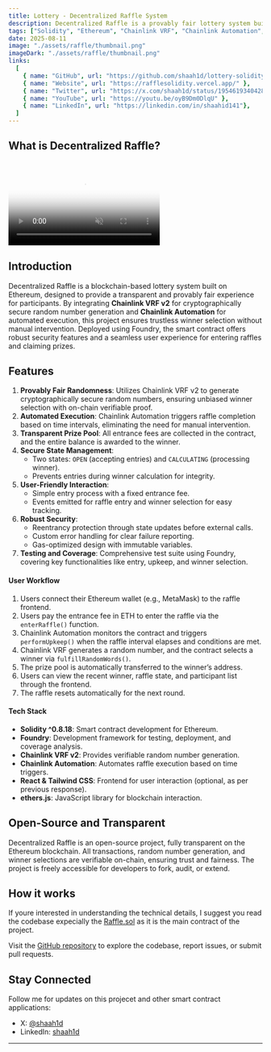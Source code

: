 ```yaml
---
title: Lottery - Decentralized Raffle System
description: Decentralized Raffle is a provably fair lottery system built on Ethereum, leveraging Chainlink VRF for secure randomness and Chainlink Automation for automated winner selection.
tags: ["Solidity", "Ethereum", "Chainlink VRF", "Chainlink Automation", "Foundry"]
date: 2025-08-11
image: "./assets/raffle/thumbnail.png"
imageDark: "./assets/raffle/thumbnail.png"
links:
  [
    { name: "GitHub", url: "https://github.com/shaah1d/lottery-solidity" },
    { name: "Website", url: "https://rafflesolidity.vercel.app/" },
    { name: "Twitter", url: "https://x.com/shaah1d/status/1954619340428337415" },
    { name: "YouTube", url: "https://youtu.be/oyB9Dm0DlqU" },
    { name: "LinkedIn", url: "https://linkedin.com/in/shaahid141"},
  ]
---
```


## What is Decentralized Raffle?

<br />
<video
  controls
  autoPlay
  muted
  loop
  playsInline
  className="w-full aspect-video"
  poster="./assets/raffle/thumbnail.png"
>
  <source src="https://res.cloudinary.com/dv6t6t4lp/video/upload/v1759429989/LotteryDemo1_vgbdfx.mp4" />
</video>


## Introduction

Decentralized Raffle is a blockchain-based lottery system built on Ethereum, designed to provide a transparent and provably fair experience for participants. By integrating **Chainlink VRF v2** for cryptographically secure random number generation and **Chainlink Automation** for automated execution, this project ensures trustless winner selection without manual intervention. Deployed using Foundry, the smart contract offers robust security features and a seamless user experience for entering raffles and claiming prizes.

## Features

1. **Provably Fair Randomness**: Utilizes Chainlink VRF v2 to generate cryptographically secure random numbers, ensuring unbiased winner selection with on-chain verifiable proof.
2. **Automated Execution**: Chainlink Automation triggers raffle completion based on time intervals, eliminating the need for manual intervention.
3. **Transparent Prize Pool**: All entrance fees are collected in the contract, and the entire balance is awarded to the winner.
4. **Secure State Management**:
   - Two states: `OPEN` (accepting entries) and `CALCULATING` (processing winner).
   - Prevents entries during winner calculation for integrity.
5. **User-Friendly Interaction**:
   - Simple entry process with a fixed entrance fee.
   - Events emitted for raffle entry and winner selection for easy tracking.
6. **Robust Security**:
   - Reentrancy protection through state updates before external calls.
   - Custom error handling for clear failure reporting.
   - Gas-optimized design with immutable variables.
7. **Testing and Coverage**: Comprehensive test suite using Foundry, covering key functionalities like entry, upkeep, and winner selection.

#### User Workflow

1. Users connect their Ethereum wallet (e.g., MetaMask) to the raffle frontend.
2. Users pay the entrance fee in ETH to enter the raffle via the `enterRaffle()` function.
3. Chainlink Automation monitors the contract and triggers `performUpkeep()` when the raffle interval elapses and conditions are met.
4. Chainlink VRF generates a random number, and the contract selects a winner via `fulfillRandomWords()`.
5. The prize pool is automatically transferred to the winner’s address.
6. Users can view the recent winner, raffle state, and participant list through the frontend.
7. The raffle resets automatically for the next round.


#### Tech Stack

- **Solidity ^0.8.18**: Smart contract development for Ethereum.
- **Foundry**: Development framework for testing, deployment, and coverage analysis.
- **Chainlink VRF v2**: Provides verifiable random number generation.
- **Chainlink Automation**: Automates raffle execution based on time triggers.
- **React & Tailwind CSS**: Frontend for user interaction (optional, as per previous response).
- **ethers.js**: JavaScript library for blockchain interaction.

## Open-Source and Transparent

Decentralized Raffle is an open-source project, fully transparent on the Ethereum blockchain. All transactions, random number generation, and winner selections are verifiable on-chain, ensuring trust and fairness. The project is freely accessible for developers to fork, audit, or extend.

## How it works
 If youre interested in understanding the technical details, I suggest you read the codebase expecially the [Raffle.sol](https://github.com/shaah1d/Lottery-solidity/blob/main/src/Raffle.sol) as it is the main contract of the project.


Visit the [GitHub repository](https://github.com/shaah1d/lottery-solidity) to explore the codebase, report issues, or submit pull requests.

## Stay Connected

Follow me for updates on this projecet and other smart contract applications:

- X: [@shaah1d](https://x.com/shaah1d)
- LinkedIn: [shaah1d](https://linkedin.com/in/shaahid141)
---